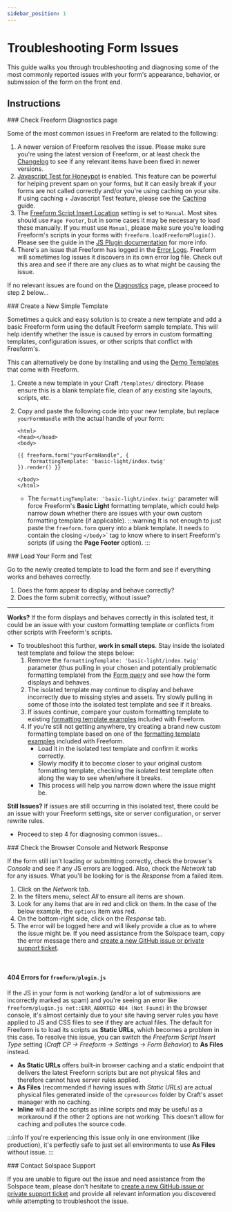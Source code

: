 ```yaml
---
sidebar_position: 1
---
```




# Troubleshooting Form Issues

This guide walks you through troubleshooting and diagnosing some of the most commonly reported issues with your form's appearance, behavior, or submission of the form on the front end.

## Instructions

<VerticalStepWrapper>
<StepMarkdown>
### Check Freeform Diagnostics page

Some of the most common issues in Freeform are related to the following:

1. A newer version of Freeform resolves the issue. Please make sure you're using the latest version of Freeform, or at least check the [Changelog](../../setup/changelog.mdx) to see if any relevant items have been fixed in newer versions.
2. [Javascript Test for Honeypot](../../forms/spam-protection.mdx#freeform-javascript-test) is enabled. This feature can be powerful for helping prevent spam on your forms, but it can easily break if your forms are not called correctly and/or you're using caching on your site. If using caching + Javascript Test feature, please see the [Caching](../../guides/templating/caching-forms.mdx) guide.
3. The [Freeform Script Insert Location](../../configuration/settings.mdx#script-insert-location) setting is set to `Manual`. Most sites should use `Page Footer`, but in some cases it may be necessary to load these manually. If you must use `Manual`, please make sure you're loading Freeform's scripts in your forms with `freeform.loadFreeformPlugin()`. Please see the guide in the [JS Plugin documentation](../../developer/js-plugin.mdx#loading-freeform-js-manually) for more info.
4. There's an issue that Freeform has logged in the [Error Logs](../../configuration/settings.mdx#error-log). Freeform will sometimes log issues it discovers in its own error log file. Check out this area and see if there are any clues as to what might be causing the issue.

If no relevant issues are found on the [Diagnostics](../../configuration/diagnostics.mdx) page, please proceed to step 2 below...

<Photo img={DiagnosticsPhoto} alt="Diagbostics" />

</StepMarkdown>
<StepMarkdown>
### Create a New Simple Template

Sometimes a quick and easy solution is to create a new template and add a basic Freeform form using the default Freeform sample template. This will help identify whether the issue is caused by errors in custom formatting templates, configuration issues, or other scripts that conflict with Freeform's.

This can alternatively be done by installing and using the [Demo Templates](../../configuration/demo-templates.mdx) that come with Freeform.

1. Create a new template in your Craft `/templates/` directory. Please ensure this is a blank template file, clean of any existing site layouts, scripts, etc.
2. Copy and paste the following code into your new template, but replace `yourFormHandle` with the actual handle of your form:

   ```twig showLineNumbers
   <html>
   <head></head>
   <body>

   {{ freeform.form("yourFormHandle", {
       formattingTemplate: 'basic-light/index.twig'
   }).render() }}

   </body>
   </html>
   ```

   - The `formattingTemplate: 'basic-light/index.twig'` parameter will force Freeform's **Basic Light** formatting template, which could help narrow down whether there are issues with your own custom formatting template (if applicable).
     :::warning
     It is not enough to just paste the `freeform.form` query into a blank template. It needs to contain the closing `</body`>` tag to know where to insert Freeform's scripts (if using the **Page Footer** option).
     :::

</StepMarkdown>
<StepMarkdown>
### Load Your Form and Test

Go to the newly created template to load the form and see if everything works and behaves correctly.

1. Does the form appear to display and behave correctly?
2. Does the form submit correctly, without issue?

---

**<span class="green">Works?</span>** If the form displays and behaves correctly in this isolated test, it could be an issue with your custom formatting template or conflicts from other scripts with Freeform's scripts.

- To troubleshoot this further, **work in small steps**. Stay inside the isolated test template and follow the steps below:
  1. Remove the `formattingTemplate: 'basic-light/index.twig'` parameter (thus pulling in your chosen and potentially problematic formatting template) from the [Form query](../../templates/queries/form.mdx) and see how the form displays and behaves.
  2. The isolated template may continue to display and behave incorrectly due to missing styles and assets. Try slowly pulling in some of those into the isolated test template and see if it breaks.
  3. If issues continue, compare your custom formatting template to existing [formatting template examples](../../templates/formatting/index.mdx) included with Freeform.
  4. If you're still not getting anywhere, try creating a brand new custom formatting template based on one of the [formatting template examples](../../templates/formatting/index.mdx) included with Freeform.
     - Load it in the isolated test template and confirm it works correctly.
     - Slowly modify it to become closer to your original custom formatting template, checking the isolated test template often along the way to see when/where it breaks.
     - This process will help you narrow down where the issue might be.

**<span class="red">Still Issues?</span>** If issues are still occurring in this isolated test, there could be an issue with your Freeform settings, site or server configuration, or server rewrite rules.

- Proceed to step 4 for diagnosing common issues...

</StepMarkdown>
<StepMarkdown>
### Check the Browser Console and Network Response

If the form still isn't loading or submitting correctly, check the browser's _Console_ and see if any JS errors are logged. Also, check the _Network_ tab for any issues. What you'll be looking for is the _Response_ from a failed item.

1. Click on the _Network_ tab.
2. In the filters menu, select _All_ to ensure all items are shown.
3. Look for any items that are in <span class="red">red</span> and click on them. In the case of the below example, the `options` item was red.
4. On the bottom-right side, click on the _Response_ tab.
5. The error will be logged here and will likely provide a clue as to where the issue might be. If you need assistance from the Solspace team, copy the error message there and [create a new GitHub issue or private support ticket](/support/).

<Photo img={TroubleshootingNetworkPhoto} alt="Troubleshooting Network" />

<br />

#### 404 Errors for `freeform/plugin.js`

If the JS in your form is not working (and/or a lot of submissions are incorrectly marked as spam) and you're seeing an error like `freeform/plugin.js net::ERR_ABORTED 404 (Not Found)` in the browser console, it's almost certainly due to your site having server rules you have applied to JS and CSS files to see if they are actual files. The default for Freeform is to load its scripts as **Static URLs**, which becomes a problem in this case. To resolve this issue, you can switch the _Freeform Script Insert Type_ setting (_Craft CP → Freeform → Settings → Form Behavior_) to **As Files** instead.

- **As Static URLs** offers built-in browser caching and a static endpoint that delivers the latest Freeform scripts but are not physical files and therefore cannot have server rules applied.
- **As Files** (recommended if having issues with _Static URLs_) are actual physical files generated inside of the `cpresources` folder by Craft's asset manager with no caching.
- **Inline** will add the scripts as inline scripts and may be useful as a workaround if the other 2 options are not working. This doesn't allow for caching and pollutes the source code.

:::info
If you're experiencing this issue only in one environment (like production), it's perfectly safe to just set all environments to use **As Files** without issue.
:::

<Photo img={CommonIssuesPhoto} alt="Common Issues" />

</StepMarkdown>
<StepMarkdown>
### Contact Solspace Support

If you are unable to figure out the issue and need assistance from the Solspace team, please don't hesitate to [create a new GitHub issue or private support ticket](/support/) and provide all relevant information you discovered while attempting to troubleshoot the issue.

<PrimaryButtonWithLink label="See Support Options" to="/support" />

</StepMarkdown>

</VerticalStepWrapper>
